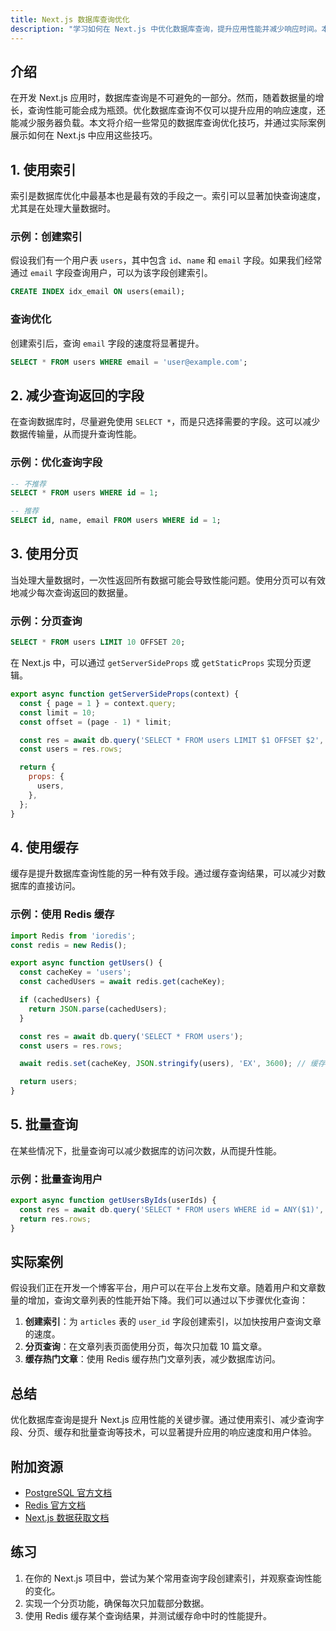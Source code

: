 ```yaml
---
title: Next.js 数据库查询优化
description: "学习如何在 Next.js 中优化数据库查询，提升应用性能并减少响应时间。本文适合初学者，包含代码示例和实际案例。"
---
```


## 介绍

在开发 Next.js 应用时，数据库查询是不可避免的一部分。然而，随着数据量的增长，查询性能可能会成为瓶颈。优化数据库查询不仅可以提升应用的响应速度，还能减少服务器负载。本文将介绍一些常见的数据库查询优化技巧，并通过实际案例展示如何在 Next.js 中应用这些技巧。

## 1. 使用索引

索引是数据库优化中最基本也是最有效的手段之一。索引可以显著加快查询速度，尤其是在处理大量数据时。

### 示例：创建索引

假设我们有一个用户表 `users`，其中包含 `id`、`name` 和 `email` 字段。如果我们经常通过 `email` 字段查询用户，可以为该字段创建索引。

```sql
CREATE INDEX idx_email ON users(email);
```

### 查询优化

创建索引后，查询 `email` 字段的速度将显著提升。

```sql
SELECT * FROM users WHERE email = 'user@example.com';
```

## 2. 减少查询返回的字段

在查询数据库时，尽量避免使用 `SELECT *`，而是只选择需要的字段。这可以减少数据传输量，从而提升查询性能。

### 示例：优化查询字段

```sql
-- 不推荐
SELECT * FROM users WHERE id = 1;

-- 推荐
SELECT id, name, email FROM users WHERE id = 1;
```

## 3. 使用分页

当处理大量数据时，一次性返回所有数据可能会导致性能问题。使用分页可以有效地减少每次查询返回的数据量。

### 示例：分页查询

```sql
SELECT * FROM users LIMIT 10 OFFSET 20;
```

在 Next.js 中，可以通过 `getServerSideProps` 或 `getStaticProps` 实现分页逻辑。

```javascript
export async function getServerSideProps(context) {
  const { page = 1 } = context.query;
  const limit = 10;
  const offset = (page - 1) * limit;

  const res = await db.query('SELECT * FROM users LIMIT $1 OFFSET $2', [limit, offset]);
  const users = res.rows;

  return {
    props: {
      users,
    },
  };
}
```

## 4. 使用缓存

缓存是提升数据库查询性能的另一种有效手段。通过缓存查询结果，可以减少对数据库的直接访问。

### 示例：使用 Redis 缓存

```javascript
import Redis from 'ioredis';
const redis = new Redis();

export async function getUsers() {
  const cacheKey = 'users';
  const cachedUsers = await redis.get(cacheKey);

  if (cachedUsers) {
    return JSON.parse(cachedUsers);
  }

  const res = await db.query('SELECT * FROM users');
  const users = res.rows;

  await redis.set(cacheKey, JSON.stringify(users), 'EX', 3600); // 缓存 1 小时

  return users;
}
```

## 5. 批量查询

在某些情况下，批量查询可以减少数据库的访问次数，从而提升性能。

### 示例：批量查询用户

```javascript
export async function getUsersByIds(userIds) {
  const res = await db.query('SELECT * FROM users WHERE id = ANY($1)', [userIds]);
  return res.rows;
}
```

## 实际案例

假设我们正在开发一个博客平台，用户可以在平台上发布文章。随着用户和文章数量的增加，查询文章列表的性能开始下降。我们可以通过以下步骤优化查询：

1. **创建索引**：为 `articles` 表的 `user_id` 字段创建索引，以加快按用户查询文章的速度。
2. **分页查询**：在文章列表页面使用分页，每次只加载 10 篇文章。
3. **缓存热门文章**：使用 Redis 缓存热门文章列表，减少数据库访问。

## 总结

优化数据库查询是提升 Next.js 应用性能的关键步骤。通过使用索引、减少查询字段、分页、缓存和批量查询等技术，可以显著提升应用的响应速度和用户体验。

## 附加资源

- [PostgreSQL 官方文档](https://www.postgresql.org/docs/)
- [Redis 官方文档](https://redis.io/documentation)
- [Next.js 数据获取文档](https://nextjs.org/docs/basic-features/data-fetching)

## 练习

1. 在你的 Next.js 项目中，尝试为某个常用查询字段创建索引，并观察查询性能的变化。
2. 实现一个分页功能，确保每次只加载部分数据。
3. 使用 Redis 缓存某个查询结果，并测试缓存命中时的性能提升。
